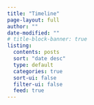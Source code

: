 ```yaml
---
title: "Timeline"
page-layout: full
author: ""
date-modified: ""
# title-block-banner: true
listing:
  contents: posts
  sort: "date desc"
  type: default
  categories: true
  sort-ui: false
  filter-ui: false
  feed: true
---
```

